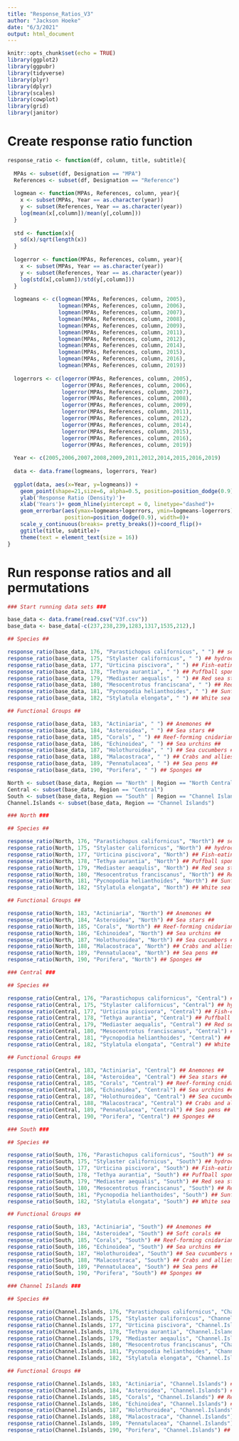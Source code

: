 ```yaml
---
title: "Response_Ratios_V3"
author: "Jackson Hoeke"
date: "6/3/2021"
output: html_document
---
```


```r
knitr::opts_chunk$set(echo = TRUE)
library(ggplot2)
library(ggpubr)
library(tidyverse)
library(plyr)
library(dplyr)
library(scales)
library(cowplot)
library(grid)
library(janitor)
```

# Create response ratio function
```r
response_ratio <- function(df, column, title, subtitle){
  
  MPAs <- subset(df, Designation == "MPA")
  References <- subset(df, Designation == "Reference")
  
  logmean <- function(MPAs, References, column, year){
    x <- subset(MPAs, Year == as.character(year))
    y <- subset(References, Year == as.character(year))
    log(mean(x[,column])/mean(y[,column]))
  }
  
  std <- function(x){
    sd(x)/sqrt(length(x))
  }
  
  logerror <- function(MPAs, References, column, year){
    x <- subset(MPAs, Year == as.character(year))
    y <- subset(References, Year == as.character(year))
    log(std(x[,column])/std(y[,column]))
  }
  
  logmeans <- c(logmean(MPAs, References, column, 2005),
                logmean(MPAs, References, column, 2006),
                logmean(MPAs, References, column, 2007),
                logmean(MPAs, References, column, 2008),
                logmean(MPAs, References, column, 2009),
                logmean(MPAs, References, column, 2011),
                logmean(MPAs, References, column, 2012),
                logmean(MPAs, References, column, 2014),
                logmean(MPAs, References, column, 2015),
                logmean(MPAs, References, column, 2016),
                logmean(MPAs, References, column, 2019)) 
  
  logerrors <- c(logerror(MPAs, References, column, 2005),
                 logerror(MPAs, References, column, 2006),
                 logerror(MPAs, References, column, 2007),
                 logerror(MPAs, References, column, 2008),
                 logerror(MPAs, References, column, 2009),
                 logerror(MPAs, References, column, 2011),
                 logerror(MPAs, References, column, 2012),
                 logerror(MPAs, References, column, 2014),
                 logerror(MPAs, References, column, 2015),
                 logerror(MPAs, References, column, 2016),
                 logerror(MPAs, References, column, 2019))
  
  Year <- c(2005,2006,2007,2008,2009,2011,2012,2014,2015,2016,2019)
  
  data <- data.frame(logmeans, logerrors, Year)
  
  ggplot(data, aes(x=Year, y=logmeans)) + 
    geom_point(shape=21,size=6, alpha=0.5, position=position_dodge(0.9), fill="red")+
    ylab('Response Ratio (Density)')+
    xlab('Years')+ geom_hline(yintercept = 0, linetype="dashed")+
    geom_errorbar(aes(ymax=logmeans+logerrors, ymin=logmeans-logerrors),
                  position=position_dodge(0.9), width=0)+
    scale_y_continuous(breaks= pretty_breaks())+coord_flip()+
    ggtitle(title, subtitle)+
    theme(text = element_text(size = 16))
}
```

# Run response ratios and all permutations
```r

### Start running data sets ###

base_data <- data.frame(read.csv("V3f.csv"))
base_data <- base_data[-c(237,238,239,1283,1317,1535,212),]

## Species ##

response_ratio(base_data, 176, "Parastichopus californicus", " ") ## sea cucumber ##
response_ratio(base_data, 175, "Stylaster californicus", " ") ## hydrocoral ##
response_ratio(base_data, 177, "Urticina piscivora", " ") ## Fish-eating anemone ##
response_ratio(base_data, 178, "Tethya aurantia", " ") ## Puffball sponge ##
response_ratio(base_data, 179, "Mediaster aequalis", " ") ## Red sea star ##
response_ratio(base_data, 180, "Mesocentrotus franciscana", " ") ## Red sea urchin ##
response_ratio(base_data, 181, "Pycnopodia helianthoides", " ") ## Sunflower star ##
response_ratio(base_data, 182, "Stylatula elongata", " ") ## White sea pen ##

## Functional Groups ##

response_ratio(base_data, 183, "Actiniaria", " ") ## Anemones ##
response_ratio(base_data, 184, "Asteroidea", " ") ## Sea stars ##
response_ratio(base_data, 185, "Corals", " ") ## Reef-forming cnidarians ##
response_ratio(base_data, 186, "Echinoidea", " ") ## Sea urchins ##
response_ratio(base_data, 187, "Holothuroidea", " ") ## Sea cucumbers ##
response_ratio(base_data, 188, "Malacostraca", " ") ## Crabs and allies ##
response_ratio(base_data, 189, "Pennatulacea", " ") ## Sea pens ##
response_ratio(base_data, 190, "Porifera", " ") ## Sponges ##

North <- subset(base_data, Region == "North" | Region == "North Central" | Region == "North Coast")
Central <- subset(base_data, Region == "Central")
South <- subset(base_data, Region == "South" | Region == "Channel Islands")
Channel.Islands <- subset(base_data, Region == "Channel Islands")

### North ###

## Species ##

response_ratio(North, 176, "Parastichopus californicus", "North") ## sea cucumber ##
response_ratio(North, 175, "Stylaster californicus", "North") ## hydrocoral ##
response_ratio(North, 177, "Urticina piscivora", "North") ## Fish-eating anemone ##
response_ratio(North, 178, "Tethya aurantia", "North") ## Puffball sponge ##
response_ratio(North, 179, "Mediaster aeaqulis", "North") ## Red sea star ##
response_ratio(North, 180, "Mesocentrotus franciscanus", "North") ## Red sea urchin ##
response_ratio(North, 181, "Pycnopodia helianthoides", "North") ## Sunflower star ##
response_ratio(North, 182, "Stylatula elongata", "North") ## White sea pen ##

## Functional Groups ##

response_ratio(North, 183, "Actiniaria", "North") ## Anemones ##
response_ratio(North, 184, "Asteroidea", "North") ## Sea stars ##
response_ratio(North, 185, "Corals", "North") ## Reef-forming cnidarians ##
response_ratio(North, 186, "Echinoidea", "North") ## Sea urchins ##
response_ratio(North, 187, "Holothuroidea", "North") ## Sea cucumbers ##
response_ratio(North, 188, "Malacostraca", "North") ## Crabs and allies ##
response_ratio(North, 189, "Pennatulacea", "North") ## Sea pens ##
response_ratio(North, 190, "Porifera", "North") ## Sponges ##

### Central ###

## Species ##

response_ratio(Central, 176, "Parastichopus californicus", "Central") ## sea cucumber ##
response_ratio(Central, 175, "Stylaster californicus", "Central") ## hydrocoral ##
response_ratio(Central, 177, "Urticina piscivora", "Central") ## Fish-eating anemone ##
response_ratio(Central, 178, "Tethya aurantia", "Central") ## Puffball sponge ##
response_ratio(Central, 179, "Mediaster aequalis", "Central") ## Red sea star ##
response_ratio(Central, 180, "Mesocentrotus franciscanus", "Central") ## Red sea urchin ##
response_ratio(Central, 181, "Pycnopodia helianthoides", "Central") ## Sunflower star ##
response_ratio(Central, 182, "Stylatula elongata", "Central") ## White sea pen ##

## Functional Groups ##

response_ratio(Central, 183, "Actiniaria", "Central") ## Anemones ##
response_ratio(Central, 184, "Asteroidea", "Central") ## Sea stars ##
response_ratio(Central, 185, "Corals", "Central") ## Reef-forming cnidarians ##
response_ratio(Central, 186, "Echinoidea", "Central") ## Sea urchins ##
response_ratio(Central, 187, "Holothuroidea", "Central") ## Sea cucumbers ##
response_ratio(Central, 188, "Malacostraca", "Central") ## Crabs and allies ##
response_ratio(Central, 189, "Pennatulacea", "Central") ## Sea pens ##
response_ratio(Central, 190, "Porifera", "Central") ## Sponges ##

### South ###

## Species ##

response_ratio(South, 176, "Parastichopus californicus", "South") ## sea cucumber ##
response_ratio(South, 175, "Stylaster californicus", "South") ## hydrocoral ##
response_ratio(South, 177, "Urticina piscivora", "South") ## Fish-eating anemone ##
response_ratio(South, 178, "Tethya aurantia", "South") ## Puffball sponge ##
response_ratio(South, 179, "Mediaster aequalis", "South") ## Red sea star ##
response_ratio(South, 180, "Mesocentrotus franciscanus", "South") ## Red sea urchin ##
response_ratio(South, 181, "Pycnopodia helianthoides", "South") ## Sunflower star ##
response_ratio(South, 182, "Stylatula elongata", "South") ## White sea pen ##

## Functional Groups ##

response_ratio(South, 183, "Actiniaria", "South") ## Anemones ##
response_ratio(South, 184, "Asteroidea", "South") ## Soft corals ##
response_ratio(South, 185, "Corals", "South") ## Reef-forming cnidarians ##
response_ratio(South, 186, "Echinoidea", "South") ## Sea urchins ##
response_ratio(South, 187, "Holothuroidea", "South") ## Sea cucumbers ##
response_ratio(South, 188, "Malacostraca", "South") ## Crabs and allies ##
response_ratio(South, 189, "Pennatulacea", "South") ## Sea pens ##
response_ratio(South, 190, "Porifera", "South") ## Sponges ##

### Channel Islands ###

## Species ##

response_ratio(Channel.Islands, 176, "Parastichopus californicus", "Channel.Islands") ## sea cucumber ##
response_ratio(Channel.Islands, 175, "Stylaster californicus", "Channel.Islands") ## hydrocoral ##
response_ratio(Channel.Islands, 177, "Urticina piscivora", "Channel.Islands") ## Fish-eating anemone ##
response_ratio(Channel.Islands, 178, "Tethya aurantia", "Channel.Islands") ## Puffball sponge ##
response_ratio(Channel.Islands, 179, "Mediaster aeqaulis", "Channel.Islands") ## Red sea star ##
response_ratio(Channel.Islands, 180, "Mesocentrotus franciscanus", "Channel.Islands") ## Red sea urchin ##
response_ratio(Channel.Islands, 181, "Pycnopodia helianthoides", "Channel.Islands") ## Sunflower star ##
response_ratio(Channel.Islands, 182, "Stylatula elongata", "Channel.Islands") ## White sea pen ##

## Functional Groups ##

response_ratio(Channel.Islands, 183, "Actiniaria", "Channel.Islands") ## Anemones ##
response_ratio(Channel.Islands, 184, "Asteroidea", "Channel.Islands") ## Sea stars ##
response_ratio(Channel.Islands, 185, "Corals", "Channel.Islands") ## Reef-forming cnidarians ##
response_ratio(Channel.Islands, 186, "Echinoidea", "Channel.Islands") ## Sea urchins ##
response_ratio(Channel.Islands, 187, "Holothuroidea", "Channel.Islands") ## Sea cucumbers ##
response_ratio(Channel.Islands, 188, "Malacostraca", "Channel.Islands") ## Crabs and allies ##
response_ratio(Channel.Islands, 189, "Pennatulacea", "Channel.Islands") ## Sea pens ##
response_ratio(Channel.Islands, 190, "Porifera", "Channel.Islands") ## Sponges ##
```

